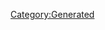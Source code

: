 {{Database/Costume/CostumeInfo
 |ID=321
 |DivaId=1
 |PrismCostumeId=31
 |Enabled=2
 |SkillId=32
 |EODICFLJAKO=False
 |AGBPBDODKBK=1
 |HMCOGDICFNB=1
 |LevelMax=0
 |HGBJODBCJDA=0
 |EGLDFPILJLG=1
 |GLEEPAFMPLO=False
 |IIELLEPEEFH=5860
}}
[[Category:Generated]]
